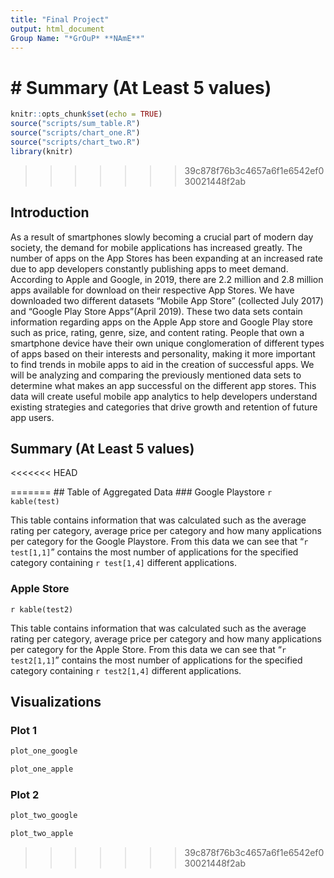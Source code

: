 ```yaml
---
title: "Final Project"
output: html_document
Group Name: "*GrOuP* **NAmE**"
---
```



# Summary (At Least 5 values)
=======
```r
knitr::opts_chunk$set(echo = TRUE)
source("scripts/sum_table.R")
source("scripts/chart_one.R")
source("scripts/chart_two.R")
library(knitr)
```
>>>>>>> 39c878f76b3c4657a6f1e6542ef030021448f2ab

## Introduction

As a result of smartphones slowly becoming a crucial part of modern day society, the demand for mobile applications has increased greatly. The number of apps on the App Stores has been expanding at an increased rate due to app developers constantly publishing apps to meet demand. According to Apple and Google, in 2019, there are 2.2 million and 2.8 million apps available for download on their respective App Stores.
We have downloaded two different datasets “Mobile App Store” (collected July 2017)  and “Google Play Store Apps”(April 2019). These two data sets contain information regarding apps on the Apple App store and Google Play store such as price, rating, genre, size, and content rating. 
People that own a smartphone device have their own unique conglomeration of different types of apps based on their interests and personality, making it more important to find trends in mobile apps to aid in the creation of successful apps. We will be analyzing and comparing the previously mentioned data sets to determine what makes an app successful on the different app stores. This data will create useful mobile app analytics to help developers understand existing strategies and categories that drive growth and retention of future app users.


## Summary (At Least 5 values)

<<<<<<< HEAD

=======
## Table of Aggregated Data
### Google Playstore
`r kable(test)`

This table contains information that was calculated such as the average rating per category, average price per category and how many applications per category for the Google Playstore. From this data we can see that "`r test[1,1]`" contains the most number of applications for the specified category containing `r test[1,4]` different applications.


### Apple Store
`r kable(test2)`

This table contains information that was calculated such as the average rating per category, average price per category and how many applications per category for the Apple Store. From this data we can see that "`r test2[1,1]`" contains the most number of applications for the specified category containing `r test2[1,4]` different applications.

## Visualizations
### Plot 1
```r
plot_one_google
```

```r
plot_one_apple
```

### Plot 2
```r
plot_two_google
```

```r
plot_two_apple
```
>>>>>>> 39c878f76b3c4657a6f1e6542ef030021448f2ab
